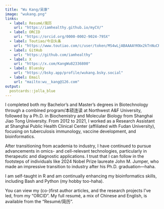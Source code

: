 ```yaml
---
title: "Wu Kang/吴康"
image: "wukang.png"
links:
  - label: Resumé/简历
    url: "https://iamhealthy.github.io/myCV/"
  - label: ORCID
    url: "https://orcid.org/0000-0002-9024-795X"
  - label: Toutiao/今日头条
    url: "https://www.toutiao.com/c/user/token/MS4wLjABAAAAYKNx2kTnNuCREz7C-YLbY65BvxleG-yUbgjM49fOZxA/?source=list&log_from=5aee144f3b9d8_1732889435288"
  - label: GitHub
    url: "https://github.com/iamhealthy"
  - label: X
    url: "https://x.com/KangWu82336800"
  - label: Bluesky
    url: "https://bsky.app/profile/wukang.bsky.social" 
  - label: Email
    url: "mailto:wu__kang@126.com"
output:
  postcards::jolla_blue
---
```

I completed both my Bachelor's and Master's degrees in Biotechnology through a combined program/本硕连读 at Northwest A&F University, followed by a Ph.D. in Biochemistry and Molecular Biology from Shanghai Jiao Tong University. From 2012 to 2021, I worked as a Research Assistant at Shanghai Public Health Clinical Center (affiliated with Fudan University), focusing on tuberculosis immunology, vaccine development, and bioinformatics.

After transitioning from academia to industry, I have continued to pursue advancements in omics- and cell-relevant technologies, particularly in therapeutic and diagnostic applications. I trust that I can follow in the footsteps of individuals like 2024 Nobel Prize laureate John M. Jumper, who made an impressive transition to industry after his Ph.D. graduation—haha.

I am self-taught in R and am continually enhancing my bioinformatics skills, including Bash and Python (my hobby too-haha).

You can view my (co-)first author articles, and the research projects I’ve led, from my "ORCID". My full resumé, a mix of Chinese and English, is available from the "Resumé/简历".